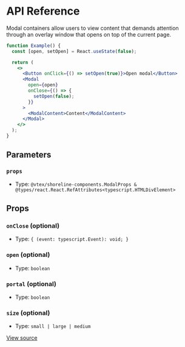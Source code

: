 # API Reference

Modal containers allow users to view content that demands attention through an overlay window that opens on top of the current page.

```jsx
function Example() {
  const [open, setOpen] = React.useState(false);

  return (
    <>
      <Button onClick={() => setOpen(true)}>Open modal</Button>
      <Modal
        open={open}
        onClose={() => {
          setOpen(false);
        }}
      >
        <ModalContent>Content</ModalContent>
      </Modal>
    </>
  );
}
```

## Parameters

### `props`

- Type: `@vtex/shoreline-components.ModalProps & @types/react.React.RefAttributes<typescript.HTMLDivElement>`

## Props

### `onClose` (optional)

- Type: `{ (event: typescript.Event): void; }`

### `open` (optional)

- Type: `boolean`

### `portal` (optional)

- Type: `boolean`

### `size` (optional)

- Type: `small | large | medium`

[View source](https://github.com/vtex/shoreline/blob/af2ba5d9f/packages/components/src/modal/modal.tsx#L30)
